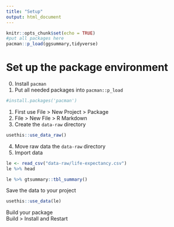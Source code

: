 ```yaml
---
title: "Setup"
output: html_document
---
```


```r
knitr::opts_chunk$set(echo = TRUE)
#put all packages here
pacman::p_load(ggsummary,tidyverse)
```

# Set up the package environment

0. Install `pacman`
0.  Put all needed packages into `pacman::p_load`
```r
#install.packages('pacman')
```

1. First use File > New Project > Package
2. File > New File > R Markdown
3. Create the `data-raw` directory

```r
usethis::use_data_raw()
```

4. Move raw data the `data-raw` directory
5. Import data 

```r
le <- read_csv("data-raw/life-expectancy.csv")
le %>% head
```
```r
le %>% gtsummary::tbl_summary()
```
Save the data to your project
```r
usethis::use_data(le)
```

Build your package  
Build  > Install and Restart




